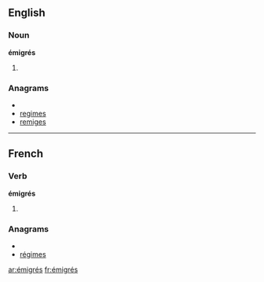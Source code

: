 {{also|émigres}}
==English==

===Noun===
'''émigrés'''

# {{plural of|[[émigré]]}}

===Anagrams===
* {{alphagram|eegimrs}}
* [[regimes#English|regimes]]
* [[remiges#English|remiges]]

----

==French==

===Verb===
'''émigrés''' {{m|p}}

# {{plural past participle of|[[émigrer#French|émigrer]]|lang=French}}

===Anagrams===
* {{alphagram|eegimrs}}
* [[régimes#French|régimes]]

[[ar:émigrés]]
[[fr:émigrés]]